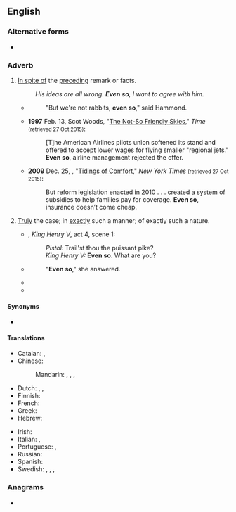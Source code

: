 ==English==

===Alternative forms===
* {{l|en|e'en so}}

===Adverb===
{{en-adv|-}}

# [[in spite of|In spite of]] the [[precede|preceding]] remark or facts.
#: ''His ideas are all wrong. '''Even so''', I want to agree with him.''
#* {{quote-text|year=1928|author={{w|D. H. Lawrence}}|title=Lady Chatterley's Lover|chapter=4|passage="What's wrong with rabbits? Are they any worse than a neurotic, revolutionary humanity, full of nervous hate?"}}
#*: "But we're not rabbits, '''even so'''," said Hammond.
#* '''1997''' Feb. 13, Scot Woods, "[http://content.time.com/time/nation/article/0,8599,7666,00.html The Not-So Friendly Skies]," ''Time'' <small>(retrieved 27 Oct 2015)</small>:
#*: [T]he American Airlines pilots union softened its stand and offered to accept lower wages for flying smaller "regional jets." '''Even so''', airline management rejected the offer.
#* '''2009''' Dec. 25, {{w|Paul Krugman}}, "[http://www.nytimes.com/2009/12/25/opinion/25krugman.html Tidings of Comfort]," ''New York Times'' <small>(retrieved 27 Oct 2015)</small>:
#*: But reform legislation enacted in 2010 . . . created a system of subsidies to help families pay for coverage. '''Even so''', insurance doesn’t come cheap.
# {{lb|en|archaic}} [[truly|Truly]] the case; in [[exactly]] such a manner; of exactly such a nature.
#* {{circa|1598}} {{w|William Shakespeare}}, ''King Henry V'', act 4, scene 1:
#*: ''Pistol:'' Trail'st thou the puissant pike?
#*: ''King Henry V:'' '''Even so'''. What are you?
#* {{quote-text|year=1850|author={{w|Nathaniel Hawthorne}}|title=The Scarlet Letter|chapter=17|passage="Hester! Hester Prynne!", said he; "is it thou? Art thou in life?"}}
#*: "'''Even so'''," she answered.
#* {{quote-text|year=1857|author={{w|Herman Melville}}|title=The Confidence Man|chapter=14|passage=He may be thought inconsistent, and '''even so''' he is.}}
#* {{quote-text|year=1895|author={{w|Kenneth Grahame}}|title=The Golden Age|chapter=13|passage=What a strange thing, I mused, was this smoking, that takes a man suddenly, be he in the court, the camp, or the grove, grips him like an Afreet, and whirls him off to do its imperious behests! Would it be '''even so''' with myself, I wondered, in those unknown grown-up years to come?}}

====Synonyms====
* {{sense|in spite of the preceding remark or facts}} {{l|en|nevertheless}}

====Translations====
{{trans-top|in spite of the preceding remark or facts}}
* Catalan: {{t|ca|tot i així}}, {{t|ca|tot i això}}
* Chinese:
*: Mandarin: {{t|cmn|[[即使]][[這樣]]|sc=Hani}}, {{t|cmn|[[即使]][[这样]]|tr=jíshǐ zhèyàng|sc=Hani}}, {{t|cmn|[[雖然]][[如此]]|sc=Hani}}, {{t|cmn|[[虽然]][[如此]]|tr=suīrán rúcǐ|sc=Hani}}
* Dutch: {{t+|nl|desondanks}}, {{t|nl|zelfs dan}}, {{t+|nl|toch}}
* Finnish: {{t|fi|siitä huolimatta}}
* French: {{t+|fr|quand même}}
* Greek: {{t|el|εντούτιος}}
* Hebrew: {{t|he|בְּכָל זֹאת|tr=bekhol zot|sc=Hebr}}
{{trans-mid}}
* Irish: {{t|ga|mar sin féin}}
* Italian: {{t+|it|tuttavia}}, {{t+|it|ciononostante}}
* Portuguese: {{t+|pt|ainda assim}}, {{t|pt|mesmo assim}}
* Russian: {{t|ru|несмотря́ на э́то}}
* Spanish: {{t|es|aún así}}
* Swedish: {{t+|sv|likväl}}, {{t+|sv|ändå}}, {{t+|sv|i alla fall}}, {{t|sv|trots det}}
{{trans-bottom}}

===Anagrams===
* {{anagrams|en|venose}}